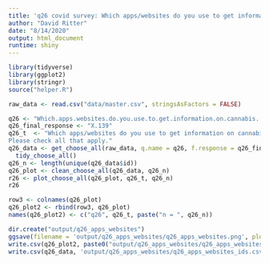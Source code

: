 ```yaml
---
title: 'q26 covid survey: Which apps/websites do you use to get information on cannabis? Please check all that apply.'
author: "David Ritter"
date: "8/14/2020"
output: html_document
runtime: shiny
---
```


```r
library(tidyverse)
library(ggplot2)
library(stringr)
source("helper.R")
```

```r
raw_data <- read.csv("data/master.csv", stringsAsFactors = FALSE)
```

```r
q26 <- "Which.apps.websites.do.you.use.to.get.information.on.cannabis..Please.check.all.that.apply."
q26_final_response <- "X.139"
q26_t  <- "Which apps/websites do you use to get information on cannabis? 
Please check all that apply."
q26_data <- get_choose_all(raw_data, q.name = q26, f.response = q26_final_response) %>%
  tidy_choose_all()
q26_n <- length(unique(q26_data$id))
q26_plot <- clean_choose_all(q26_data, q26_n)
r26 <- plot_choose_all(q26_plot, q26_t, q26_n)
r26
```

```r
row3 <- colnames(q26_plot)
q26_plot2 <- rbind(row3, q26_plot)
names(q26_plot2) <- c("q26", q26_t, paste("n = ", q26_n))
```

```r
dir.create("output/q26_apps_websites")
ggsave(filename = 'output/q26_apps_websites/q26_apps_websites.png', plot = r26, device = 'png')
write.csv(q26_plot2, paste0("output/q26_apps_websites/q26_apps_websites_", q26_n,".csv"), row.names=F)
write.csv(q26_data, 'output/q26_apps_websites/q26_apps_websites_ids.csv', row.names = FALSE)
```